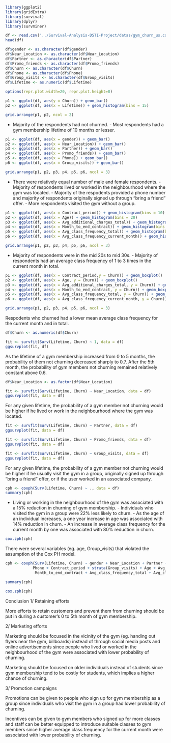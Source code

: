 ```r
library(ggplot2)
library(gridExtra)
library(survival)
library(dplyr)
library(survminer)
```

```r
df <- read.csv('../Survival-Analysis-DSTI-Project/datas/gym_churn_us.csv')
head(df)
```

```r
df$gender <- as.character(df$gender)
df$Near_Location <- as.character(df$Near_Location)
df$Partner <- as.character(df$Partner)
df$Promo_friends <- as.character(df$Promo_friends)
df$Churn <- as.character(df$Churn)
df$Phone <- as.character(df$Phone)
df$Group_visits <- as.character(df$Group_visits)
df$Lifetime <- as.numeric(df$Lifetime)
```

```r
options(repr.plot.width=20, repr.plot.height=8)

p1 <- ggplot(df, aes(y = Churn)) + geom_bar()
p2 <- ggplot(df, aes(x = Lifetime)) + geom_histogram(bins = 15)

grid.arrange(p1, p2, ncol = 2)
```
- Majority of the respondents had not churned. - Most respondents had a gym membership lifetime of 10 months or lesser.

```r
p1 <- ggplot(df, aes(x = gender)) + geom_bar()
p2 <- ggplot(df, aes(x = Near_Location)) + geom_bar()
p3 <- ggplot(df, aes(x = Partner)) + geom_bar()
p4 <- ggplot(df, aes(x = Promo_friends)) + geom_bar()
p5 <- ggplot(df, aes(x = Phone)) + geom_bar()
p6 <- ggplot(df, aes(x = Group_visits)) + geom_bar()

grid.arrange(p1, p2, p3, p4, p5, p6, ncol = 3)
```

- There were relatively equal number of male and female respondents. - Majority of respondents lived or worked in the neighbourhood where the gym was located. - Majority of the respodents provided a phone number and majority of respondents originally signed up through "bring a friend" offer. - More respondents visited the gym without a group.

```r
p1 <- ggplot(df, aes(x = Contract_period)) + geom_histogram(bins = 10)
p2 <- ggplot(df, aes(x = Age)) + geom_histogram(bins = 20)
p3 <- ggplot(df, aes(x = Avg_additional_charges_total)) + geom_histogram(bins = 20)
p4 <- ggplot(df, aes(x = Month_to_end_contract)) + geom_histogram(bins = 10)
p5 <- ggplot(df, aes(x = Avg_class_frequency_total)) + geom_histogram(bins = 20)
p6 <- ggplot(df, aes(x = Avg_class_frequency_current_month)) + geom_histogram(bins = 20)

grid.arrange(p1, p2, p3, p4, p5, p6, ncol = 3)
```

- Majority of respondents were in the mid 20s to mid 30s. - Majority of respondents had an average class frequency of 1 to 3 times in the current month in total.

```r
p1 <- ggplot(df, aes(x = Contract_period,y = Churn)) + geom_boxplot()
p2 <- ggplot(df, aes(x = Age, y = Churn)) + geom_boxplot()
p3 <- ggplot(df, aes(x = Avg_additional_charges_total, y = Churn)) + geom_boxplot()
p4 <- ggplot(df, aes(x = Month_to_end_contract, y = Churn)) + geom_boxplot()
p5 <- ggplot(df, aes(x = Avg_class_frequency_total, y = Churn)) + geom_boxplot()
p6 <- ggplot(df, aes(x = Avg_class_frequency_current_month, y = Churn)) + geom_boxplot()

grid.arrange(p1, p2, p3, p4, p5, p6, ncol = 3)
```

Respodents who churned had a lower mean average class frequency for the current month and in total.

```r
df$Churn <- as.numeric(df$Churn)

fit <- survfit(Surv(Lifetime, Churn) ~ 1, data = df) 
ggsurvplot(fit, df)
```

As the lifetime of a gym membership increased from 0 to 5 months, the probability of them not churning decreased sharply to 0.7. After the 5th month, the probability of gym members not churning remained relatively constant above 0.6.

```r
df$Near_Location <- as.factor(df$Near_Location)

fit <- survfit(Surv(Lifetime, Churn) ~ Near_Location, data = df) 
ggsurvplot(fit, data = df)
```

For any given lifetime, the probability of a gym member not churning would be higher if he lived or work in the neighbourhood where the gym was located.

```r
fit <- survfit(Surv(Lifetime, Churn) ~ Partner, data = df) 
ggsurvplot(fit, data = df)
```

```r
fit <- survfit(Surv(Lifetime, Churn) ~ Promo_friends, data = df) 
ggsurvplot(fit, data = df)
```

```r
fit <- survfit(Surv(Lifetime, Churn) ~ Group_visits, data = df) 
ggsurvplot(fit, data = df)
```

For any given lifetime, the probability of a gym member not churning would be higher if he usually visit the gym in a group, originally signed up through "bring a friend" offer, or if the user worked in an associated company.

```r
cph <- coxph(Surv(Lifetime, Churn) ~ ., data = df)
summary(cph)
```

- Living or working in the neighbourhood of the gym was associated with a 15% reduction in churning of gym membership. - Individuals who visited the gym in a group were 22% less likely to churn. - As the age of an individual increases, a one year increase in age was associated with 14% reduction in churn. - An increase in average class frequency for the current month by one was associated with 80% reduction in churn.

```r
cox.zph(cph)
```

There were several variables (eg. age, Group_visits) that violated the assumption of the Cox PH model.

```r
cph <- coxph(Surv(Lifetime, Churn) ~ gender + Near_Location + Partner + Promo_friends +
            Phone + Contract_period + strata(Group_visits) + Age + Avg_additional_charges_total + 
             Month_to_end_contract + Avg_class_frequency_total + Avg_class_frequency_current_month , data = df)

summary(cph)
```

```r
cox.zph(cph)
```

Conclusion
1/ Retaining efforts

More efforts to retain customers and prevent them from churning should be put in during a customer's 0 to 5th month of gym membership.

2/ Marketing efforts

Marketing should be focused in the vicinity of the gym (eg. handing out flyers near the gym, billboards) instead of through social media posts and online advertisements since people who lived or worked in the neighbourhood of the gym were associated with lower probability of churning.

Marketing should be focused on older individuals instead of students since gym membership tend to be costly for students, which implies a higher chance of churning.

3/ Promotion campaigns

Promotions can be given to people who sign up for gym membership as a group since individuals who visit the gym in a group had lower probability of churning.

Incentives can be given to gym members who signed up for more classes and staff can be better equipped to introduce suitable classes to gym members since higher average class frequency for the current month were associated with lower probability of churning.
